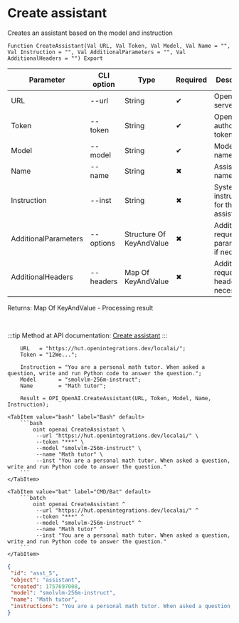 ﻿---
sidebar_position: 2
description: Create assistant and other functions to work with OpenAI in the Open Integration Package, a free open-source integration library for 1C:Enterprise 8, OneScript and CLI
keywords: [1C, 1С, 1С:Enterprise, 1С:Enterprise 8.3, API, Integration, Services, Exchange, OneScript, CLI, OpenAI]
---


# Create assistant
 Creates an assistant based on the model and instruction



`Function CreateAssistant(Val URL, Val Token, Val Model, Val Name = "", Val Instruction = "", Val AdditionalParameters = "", Val AdditionalHeaders = "") Export`

  | Parameter | CLI option | Type | Required | Description |
  |-|-|-|-|-|
  | URL | --url | String | &#x2714; | OpenAI server URL |
  | Token | --token | String | &#x2714; | OpenAI authorization token |
  | Model | --model | String | &#x2714; | Models name |
  | Name | --name | String | &#x2716; | Assistant name |
  | Instruction | --inst | String | &#x2716; | System instruction for the assistant |
  | AdditionalParameters | --options | Structure Of KeyAndValue | &#x2716; | Additional request parameters, if necessary |
  | AdditionalHeaders | --headers | Map Of KeyAndValue | &#x2716; | Additional request headers, if necessary |

  
  Returns:  Map Of KeyAndValue - Processing result

<br/>

:::tip
Method at API documentation: [Create assistant](https://platform.openai.com/docs/api-reference/assistants/createAssistant)
:::
<br/>



```bsl title="1C:Enterprise/OneScript code example"
    URL   = "https://hut.openintegrations.dev/localai/";
    Token = "12We...";

    Instruction = "You are a personal math tutor. When asked a question, write and run Python code to answer the question.";
    Model       = "smolvlm-256m-instruct";
    Name        = "Math tutor";

    Result = OPI_OpenAI.CreateAssistant(URL, Token, Model, Name, Instruction);
```
 

 <Tabs>
  
    <TabItem value="bash" label="Bash" default>
        ```bash
            oint openai CreateAssistant \
             --url "https://hut.openintegrations.dev/localai/" \
             --token "***" \
             --model "smolvlm-256m-instruct" \
             --name "Math tutor" \
             --inst "You are a personal math tutor. When asked a question, write and run Python code to answer the question."
        ```
    </TabItem>
  
    <TabItem value="bat" label="CMD/Bat" default>
        ```batch
            oint openai CreateAssistant ^
             --url "https://hut.openintegrations.dev/localai/" ^
             --token "***" ^
             --model "smolvlm-256m-instruct" ^
             --name "Math tutor" ^
             --inst "You are a personal math tutor. When asked a question, write and run Python code to answer the question."
        ```
    </TabItem>
</Tabs>


```json title="Result"
{
 "id": "asst_5",
 "object": "assistant",
 "created": 1757697008,
 "model": "smolvlm-256m-instruct",
 "name": "Math tutor",
 "instructions": "You are a personal math tutor. When asked a question, write and run Python code to answer the question."
}
```
